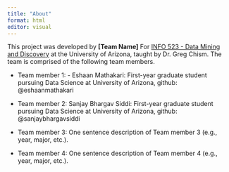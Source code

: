 ```yaml
---
title: "About"
format: html
editor: visual
---
```


This project was developed by **\[Team Name\]** For [INFO 523 - Data Mining and Discovery](https://datamineaz.org/) at the University of Arizona, taught by Dr. Greg Chism. The team is comprised of the following team members.

-   Team member 1: - Eshaan Mathakari: First-year graduate student pursuing Data Science at University of Arizona, github: @eshaanmathakari

-   Team member 2: Sanjay Bhargav Siddi: First-year graduate student pursuing Data Science at University of Arizona, github: @sanjaybhargavsiddi

-   Team member 3: One sentence description of Team member 3 (e.g., year, major, etc.).

-   Team member 4: One sentence description of Team member 4 (e.g., year, major, etc.).
